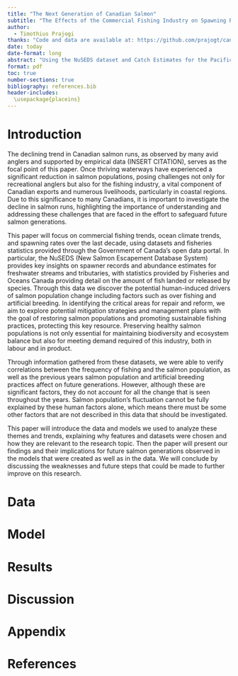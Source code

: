---
title: "The Next Generation of Canadian Salmon"
subtitle: "The Effects of the Commercial Fishing Industry on Spawning Rates"
author: 
  - Timothius Prajogi
thanks: "Code and data are available at: https://github.com/prajogt/canadian_salmon_spawn.git ."
date: today
date-format: long
abstract: "Using the NuSEDS dataset and Catch Estimates for the Pacific Region Commerical Salmon Fishery dataset provided by the Government of Canada, we investigate the effects of commercial fishing on the reproductive capacity of Canadian Salmon. Along with that, we investigate how much of the change in spawn rates can be attributed to the health of the ecosystem, climate, and the fish that live in it. This paper discusses the impact of direct human intervention in the form of commercial fishing, aiming to highlight the importance in proper management and control in the fishing industry in alignement with changes in the environment by predicting spawning trends of future generations."
format: pdf
toc: true
number-sections: true
bibliography: references.bib
header-includes:
  \usepackage{placeins}
---

# Introduction

The declining trend in Canadian salmon runs, as observed by many avid anglers and supported by empirical data (INSERT CITATION), serves as the focal point of this paper. Once thriving waterways have experienced a significant reduction in salmon populations, posing challenges not only for recreational anglers but also for the fishing industry, a vital component of Canadian exports and numerous livelihoods, particularly in coastal regions. Due to this significance to many Canadians, it is important to investigate the decline in salmon runs, highlighting the importance of understanding and addressing these challenges that are faced in the effort to safeguard future salmon generations.

This paper will focus on commercial fishing trends, ocean climate trends, and spawning rates over the last decade, using datasets and fisheries statistics provided through the Government of Canada's open data portal. In particular, the NuSEDS (New Salmon Escapement Database System) provides key insights on spawner records and abundance estimates for freshwater streams and tributaries, with statistics provided by Fisheries and Oceans Canada providing detail on the amount of fish landed or released by species. Through this data we discover the potential human-induced drivers of salmon population change including factors such as over fishing and artificial breeding. In identifying the critical areas for repair and reform, we aim to explore potential mitigation strategies and management plans with the goal of restoring salmon populations and promoting sustainable fishing practices, protecting this key resource. Preserving healthy salmon populations is not only essential for maintaining biodiversity and ecosystem balance but also for meeting demand required of this industry, both in labour and in product. 

Through information gathered from these datasets, we were able to verify correlations between the frequency of fishing and the salmon population, as well as the previous years salmon population and artificial breeding practices affect on future generations. However, although these are significant factors, they do not account for all the change that is seen throughout the years. Salmon population's fluctuation cannot be fully explained by these human factors alone, which means there must be some other factors that are not described in this data that should be investigated. 

This paper will introduce the data and models we used to analyze these themes and trends, explaining why features and datasets were chosen and how they are relevant to the research topic. Then the paper will present our findings and their implications for future salmon generations observed in the models that were created as well as in the data. We will conclude by discussing the weaknesses and future steps that could be made to further improve on this research.

# Data

# Model

# Results

# Discussion

# Appendix

# References

